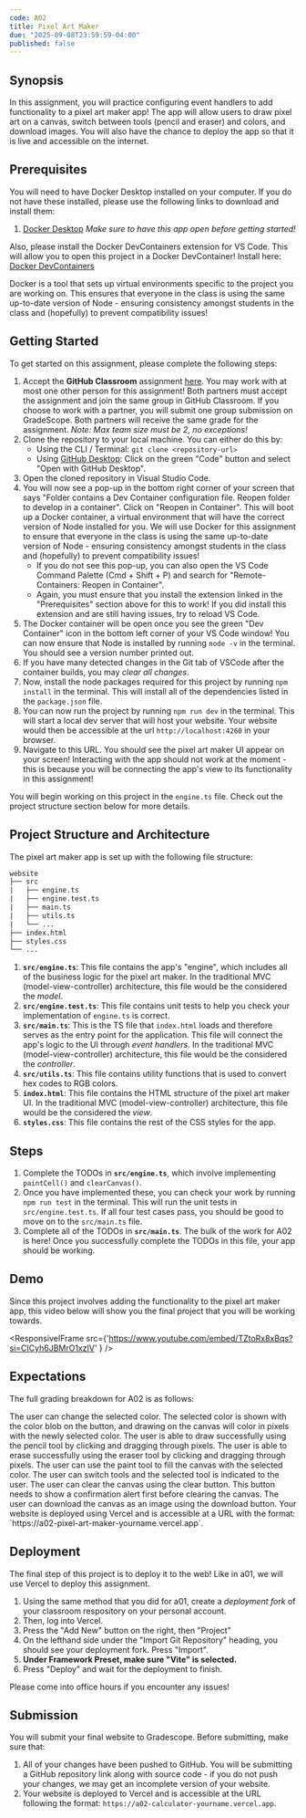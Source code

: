 ```yaml
---
code: A02
title: Pixel Art Maker
due: "2025-09-08T23:59:59-04:00"
published: false
---
```


## Synopsis

In this assignment, you will practice configuring event handlers to add functionality to a pixel art maker app! The app will allow users to draw pixel art on a canvas, switch between tools (pencil and eraser) and colors, and download images. You will also have the chance to deploy the app so that it is live and accessible on the internet.


## Prerequisites

You will need to have Docker Desktop installed on your computer. If you do not have these installed, please use the following links to download and install them:
1. [Docker Desktop](https://www.docker.com/products/docker-desktop)
    *Make sure to have this app open before getting started!*

Also, please install the Docker DevContainers extension for VS Code. This will allow you to open this project in a Docker DevContainer! Install here: [Docker DevContainers](https://marketplace.visualstudio.com/items?itemName=ms-vscode-remote.remote-containers)

Docker is a tool that sets up virtual environments specific to the project you are working on. This ensures that everyone in the class is using the same up-to-date version of Node - ensuring consistency amongst students in the class and (hopefully) to prevent compatibility issues!

## Getting Started

To get started on this assignment, please complete the following steps:

1. Accept the **GitHub Classroom** assignment [here](https://classroom.github.com/a/tLhV7zWW). You may work with at most one other person for this assignment! Both partners must accept the assignment and join the same group in GitHub Classroom. If you choose to work with a partner, you will submit one group submission on GradeScope. Both partners will receive the same grade for the assignment. *Note: Max team size must be 2, no exceptions!*
2. Clone the repository to your local machine. You can either do this by:
    - Using the CLI / Terminal: `git clone <repository-url>`
    - Using [GitHub Desktop](https://desktop.github.com/download/): Click on the green "Code" button and select "Open with GitHub Desktop".
3. Open the cloned repository in Visual Studio Code.
4. You will now see a pop-up in the bottom right corner of your screen that says "Folder contains a Dev Container configuration file. Reopen folder to develop in a container". Click on "Reopen in Container". This will boot up a Docker container, a virtual environment that will have the correct version of Node installed for you. We will use Docker for this assignment to ensure that everyone in the class is using the same up-to-date version of Node - ensuring consistency amongst students in the class and (hopefully) to prevent compatibility issues!
    - If you do not see this pop-up, you can also open the VS Code Command Palette (Cmd + Shift + P) and search for "Remote-Containers: Reopen in Container".
    - Again, you must ensure that you install the extension linked in the "Prerequisites" section above for this to work! If you did install this extension and are still having issues, try to reload VS Code.
5. The Docker container will be open once you see the green "Dev Container" icon in the bottom left corner of your VS Code window! You can now ensure that Node is installed by running `node -v` in the terminal. You should see a version number printed out.
6. If you have many detected changes in the Git tab of VSCode after the container builds, you may *clear all changes*. 
7. Now, install the node packages required for this project by running `npm install` in the terminal. This will install all of the dependencies listed in the `package.json` file.
8. You can now run the project by running `npm run dev` in the terminal. This will start a local dev server that will host your website. Your website would then be accessible at the url `http://localhost:4260` in your browser. 
9. Navigate to this URL. You should see the pixel art maker UI appear on your screen! Interacting with the app should not work at the moment - this is because you will be connecting the app's view to its functionality in this assignment!

You will begin working on this project in the `engine.ts` file. Check out the project structure section below for more details.

## Project Structure and Architecture

The pixel art maker app is set up with the following file structure:

```html
website
├── src
|   ├── engine.ts
|   ├── engine.test.ts
|   ├── main.ts
|   ├── utils.ts
|   └── ...
├── index.html
├── styles.css
└── ...
```

1. **`src/engine.ts`**: This file contains the app's "engine", which includes all of the business logic for the pixel art maker. In the traditional MVC (model-view-controller) architecture, this file would be the considered the *model*.
2. **`src/engine.test.ts`**: This file contains unit tests to help you check your implementation of `engine.ts` is correct.
3. **`src/main.ts`**: This is the TS file that `index.html` loads and therefore serves as the entry point for the application. This file will connect the app's logic to the UI through *event handlers*. In the traditional MVC (model-view-controller) architecture, this file would be the considered the *controller*.
4. **`src/utils.ts`**: This file contains utility functions that is used to convert hex codes to RGB colors.
5. **`index.html`**: This file contains the HTML structure of the pixel art maker UI. In the traditional MVC (model-view-controller) architecture, this file would be the considered the *view*.
6. **`styles.css`**: This file contains the rest of the CSS styles for the app.

## Steps

1. Complete the TODOs in **`src/engine.ts`**, which involve implementing `paintCell()` and `clearCanvas()`.
2. Once you have implemented these, you can check your work by running `npm run test` in the terminal. This will run the unit tests in `src/engine.test.ts`. If all four test cases pass, you should be good to move on to the `src/main.ts` file.
3. Complete all of the TODOs in **`src/main.ts`**. The bulk of the work for A02 is here! Once you successfully complete the TODOs in this file, your app should be working.

## Demo

Since this project involves adding the functionality to the pixel art maker app, this video below will show you the final project that you will be working towards. 

<ResponsiveIFrame src={'https://www.youtube.com/embed/TZtoRx8xBqs?si=CICyh6JBMrO1xzIV' } />

## Expectations

The full grading breakdown for A02 is as follows:

<Rubric>
    <RubricSectionHeader title={"Functionality"} points={85} />
    <RubricItem points={10}>
        The user can change the selected color. The selected color is shown with the color blob on the button, and drawing on the canvas will color in pixels with the newly selected color.
    </RubricItem>
    <RubricItem points={20}>
        The user is able to draw successfully using the pencil tool by clicking and dragging through pixels.
    </RubricItem>
    <RubricItem points={20}>
        The user is able to erase successfully using the eraser tool by clicking and dragging through pixels.
    </RubricItem>
    <RubricItem points={10}>
        The user can use the paint tool to fill the canvas with the selected color.
    </RubricItem>
    <RubricItem points={10}>
        The user can switch tools and the selected tool is indicated to the user.
    </RubricItem>
     <RubricItem points={10}>
        The user can clear the canvas using the clear button. This button needs to show a confirmation alert first before clearing the canvas.
    </RubricItem>
    <RubricItem points={5}>
        The user can download the canvas as an image using the download button.
    </RubricItem>
    <RubricSectionHeader title={"Deployment"} points={15} />
    <RubricItem points={10}>
        Your website is deployed using Vercel and is accessible at a URL with the format: `https://a02-pixel-art-maker-yourname.vercel.app`.
    </RubricItem>
</Rubric>

## Deployment

The final step of this project is to deploy it to the web! Like in a01, we will use Vercel to deploy this assignment.

1. Using the same method that you did for a01, create a *deployment fork* of your classroom respository on your personal account.
2. Then, log into Vercel.
3. Press the "Add New" button on the right, then "Project"
4. On the lefthand side under the "Import Git Repository" heading, you should see your deployment fork. Press "Import".
5. **Under Framework Preset, make sure "Vite" is selected.**
6. Press "Deploy" and wait for the deployment to finish.

Please come into office hours if you encounter any issues!

## Submission

You will submit your final website to Gradescope. Before submitting, make sure that:

1. All of your changes have been pushed to GitHub. You will be submitting a GitHub repository link along with source code - if you do not push your changes, we may get an incomplete version of your website.
2. Your website is deployed to Vercel and is accessible at the URL following the format: `https://a02-calculator-yourname.vercel.app`.

